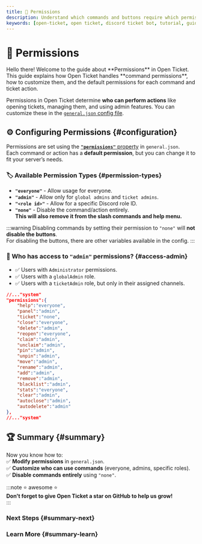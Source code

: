 ```yaml
---
title: 🔑 Permissions
description: Understand which commands and buttons require which permissions.
keywords: [open-ticket, open ticket, discord ticket bot, tutorial, guide, article, permissions, commands, actions, admin, staff, support team]
---
```

<head>
    <link rel="apple-touch-icon" href="/img/logo_vertical.png"/>
</head>

# 🔑 Permissions
<FlexHorizontal>
<div style={{width:"50%"}} className="otdocs-flex-mobile-width">
Hello there! Welcome to the guide about <C color="blue">**Permissions**</C> in Open Ticket.
This guide explains how Open Ticket handles **command permissions**, how to customize them, and the default permissions for each command and ticket action.  

Permissions in Open Ticket determine **who can perform actions** like opening tickets, managing them, and using admin features.
You can customize these in the [`general.json` config file](/docs/reference/config/general.mdx#permissions).
</div>
<div style={{width:"50%"}} className="otdocs-flex-mobile-width">
    <StyledTitle title="Permissions" description="How Open Ticket handles permissions"></StyledTitle>
</div>
</FlexHorizontal>

<Divider></Divider>  
## ⚙️ Configuring Permissions \{#configuration}
Permissions are set using the [**`"permissions"`** property](/docs/reference/config/general.mdx#system-permissions) in `general.json`.  
Each command or action has a **default permission**, but you can change it to fit your server’s needs.

### 🏷️ Available Permission Types \{#permission-types}
- **`"everyone"`** - Allow usage for everyone.
- **`"admin"`** - Allow only for `global admins` and `ticket admins`.
- **`"<role id>"`** - Allow for a specific Discord role ID.
- **`"none"`** - Disable the command/action entirely.  
<C color="red">**This will also remove it from the slash commands and help menu.**</C>

:::warning
Disabling commands by setting their permission to `"none"` will **not disable the buttons**.  
For disabling the buttons, there are other variables available in the config.
:::

### 👥 Who has access to `"admin"` permissions? \{#access-admin}
- ✅ Users with `Administrator` permissions.
- ✅ Users with a `globalAdmin` role.
- ✅ Users with a `ticketAdmin` role, but only in their assigned channels.

```json title="Default Permissions (general.json)"
//..."system"
"permissions":{
    "help":"everyone",
    "panel":"admin",
    "ticket":"none",
    "close":"everyone",
    "delete":"admin",
    "reopen":"everyone",
    "claim":"admin",
    "unclaim":"admin",
    "pin":"admin",
    "unpin":"admin",
    "move":"admin",
    "rename":"admin",
    "add":"admin",
    "remove":"admin",
    "blacklist":"admin",
    "stats":"everyone",
    "clear":"admin",
    "autoclose":"admin",
    "autodelete":"admin"
},
//..."system"
```

<Divider></Divider>  
## 🏆 Summary \{#summary}  
Now you know how to:  
✅ **Modify permissions** in `general.json`.  
✅ **Customize who can use commands** (everyone, admins, specific roles).  
✅ **Disable commands entirely** using `"none"`.  

:::note ⭐ awesome ⭐  
**Don't forget to give Open Ticket a star on GitHub to help us grow!**  
:::  

### Next Steps \{#summary-next}  
<LinkBlock mode="emoji" emoji="🎫" url="/docs/guides/features/ticket-actions" isdoc="true" name="Ticket Actions" description="Learn which ticket actions and commands are available within Open Ticket."/>  
<LinkBlock mode="emoji" emoji="🌐" url="/docs/guides/features/languages" isdoc="true" name="Languages" description="Discover all languages in which Open Ticket has been translated."/>  
<LinkBlock mode="emoji" emoji="📢" url="/docs/guides/features/commands" isdoc="true" name="Commands" description="Which commands are available within Open Ticket?"/>  
<LinkBlock mode="emoji" emoji="📄" url="/docs/guides/features/transcripts" isdoc="true" name="Transcripts" description="A simple setup guide and information about Open Ticket HTML & Text Transcripts."/>  
<LinkBlock mode="emoji" emoji="👥" url="/docs/guides/features/reaction-roles" isdoc="true" name="Reaction Roles" description="Learn how to use reaction roles in Open Ticket. Even tough it's a ticket bot."/>  

### Learn More \{#summary-learn}  
<LinkBlock mode="emoji" emoji="💻" url="/docs/framework/get-started" isdoc="true" name="Create Plugins" description="Start developing Open Ticket plugins."/>  
<LinkBlock mode="emoji" emoji="📘" url="/docs/reference/get-started" isdoc="true" name="API Reference" description="Dive into the Open Ticket API for more advanced customization."/>  
<LinkBlock mode="emoji" emoji="🗺️" url="/docs/guides/roadmap" isdoc="true" name="Public Roadmap" description="View features that will be added in the future or help with contributing."/>  
<LinkBlock mode="image" image="/img/logo/discord.png" isdoc="false" url="https://discord.dj-dj.be" name="Discord Server" description="Join our community for support and feature discussions."/>
